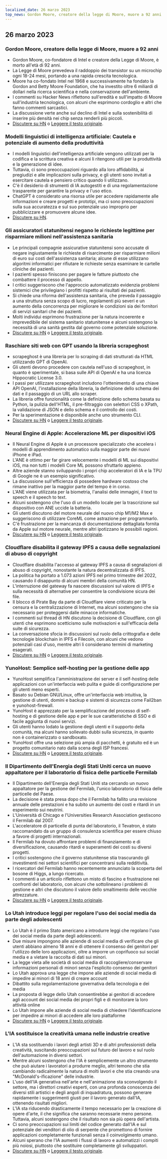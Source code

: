 ```yaml
---
localized_date: 26 marzo 2023
top_news: Gordon Moore, creatore della legge di Moore, muore a 92 anni
---
```




<CallToAction />

<Steps>

## 26 marzo 2023

### Gordon Moore, creatore della legge di Moore, muore a 92 anni

- Gordon Moore, co-fondatore di Intel e creatore della Legge di Moore, è morto all'età di 92 anni.
- La Legge di Moore prevedeva il raddoppio dei transistor su un microchip ogni 18-24 mesi, portando a una rapida crescita tecnologica.
- Moore ha co-fondato Intel nel 1968 e successivamente ha fondato la Gordon and Betty Moore Foundation, che ha investito oltre 6 miliardi di dollari nella ricerca scientifica e nella conservazione dell'ambiente.
- I commenti su Hacker News riflettono sull'eredità e sull'impatto di Moore sull'industria tecnologica, con alcuni che esprimono cordoglio e altri che fanno commenti sarcastici.
- La discussione verte anche sul declino di Intel e sulla sostenibilità di inserire più densità nei chip senza renderli più piccoli.
- [Discutere su HN](http://news.ycombinator.com/item?id=35297420) o [Leggere il testo originale](https://www.moore.org/article-detail?newsUrlName=in-memoriam-gordon-moore-1929-2023).

### Modelli linguistici di intelligenza artificiale: Cautela e potenziale di aumento della produttività

- I modelli linguistici dell'intelligenza artificiale vengono utilizzati per la codifica e la scrittura creativa e alcuni li ritengono utili per la produttività e la generazione di idee.
- Tuttavia, ci sono preoccupazioni riguardo alla loro affidabilità, ai pregiudizi e alle implicazioni sulla privacy, e gli utenti sono invitati a esercitare cautela e pensiero critico quando li utilizzano.
- C'è il desiderio di strumenti di IA autogestiti e di una regolamentazione trasparente per garantire la privacy e l'uso etico.
- ChatGPT è considerato una risorsa utile per accedere rapidamente alle informazioni e creare progetti e prototipi, ma ci sono preoccupazioni sulla sua accuratezza e sul suo potenziale uso improprio per pubblicizzare e promuovere alcune idee.
- [Discutere su HN](http://news.ycombinator.com/item?id=35299071).

### Gli assicuratori statunitensi negano le richieste legittime per risparmiare milioni nell'assistenza sanitaria

- Le principali compagnie assicurative statunitensi sono accusate di negare ingiustamente le richieste di risarcimento per risparmiare milioni di euro sui costi dell'assistenza sanitaria; alcune di esse utilizzano algoritmi informatici per rifiutare le richieste senza esaminare le cartelle cliniche dei pazienti.
- I pazienti spesso finiscono per pagare le fatture piuttosto che combattere il processo di appello.
- I critici suggeriscono che l'approccio automatizzato evidenzia problemi sistemici che privilegiano i profitti rispetto ai risultati dei pazienti.
- Si chiede una riforma dell'assistenza sanitaria, che preveda il passaggio a una struttura senza scopo di lucro, regolamenti più severi e un aumento della concorrenza per migliorare le condizioni sia dei fornitori di servizi sanitari che dei pazienti.
- Molti individui esprimono frustrazione per la natura incoerente e imprevedibile del sistema sanitario statunitense e alcuni sostengono la necessità di una sanità gestita dal governo come potenziale soluzione.
- [Discutere su HN](http://news.ycombinator.com/item?id=35304017) o [Leggere il testo originale](https://www.propublica.org/article/cigna-pxdx-medical-health-insurance-rejection-claims).

### Raschiare siti web con GPT usando la libreria scrapeghost

- scrapeghost è una libreria per lo scraping di dati strutturati da HTML utilizzando GPT di OpenAI.
- Gli utenti devono procedere con cautela nell'uso di scrapeghost, in quanto è sperimentale, si basa sulle API di OpenAI e ha una licenza Hippocratic License 3.0.
- I passi per utilizzare scrapeghost includono l'ottenimento di una chiave API OpenAI, l'installazione della libreria, la definizione dello schema dei dati e il passaggio di un URL allo scraper.
- La libreria offre funzionalità come la definizione dello schema basata su Python, la pulizia dell'HTML, il pre-filtraggio con selettori CSS o XPath, la validazione di JSON e dello schema e il controllo dei costi.
- Per la sperimentazione è disponibile anche uno strumento CLI.
- [Discutere su HN](http://news.ycombinator.com/item?id=35305655) o [Leggere il testo originale](https://jamesturk.github.io/scrapeghost/).

### Neural Engine di Apple: Accelerazione ML per dispositivi iOS

- Il Neural Engine di Apple è un processore specializzato che accelera i modelli di apprendimento automatico sulla maggior parte dei nuovi iPhone e iPad.
- L'ANE è ottimo per far girare velocemente i modelli di ML sui dispositivi iOS, ma non tutti i modelli Core ML possono sfruttarlo appieno.
- Altre aziende stanno sviluppando i propri chip acceleratori di IA e la TPU di Google ne è un esempio significativo.
- La discussione sull'efficienza di possedere hardware costoso che rimane inattivo per la maggior parte del tempo è in corso.
- L'ANE viene utilizzata per la biometria, l'analisi delle immagini, il text to speech e il speech to text.
- Alcuni sostengono che l'uso di un modello locale per la trascrizione sul dispositivo con ANE uccide la batteria.
- Gli utenti discutono del motore neurale del nuovo chip M1/M2 Max e suggeriscono di utilizzare CoreML come astrazione per programmarlo.
- C'è frustrazione per la mancanza di documentazione dettagliata fornita da Apple sul motore neurale, mentre altri ipotizzano le possibili ragioni.
- [Discutere su HN](http://news.ycombinator.com/item?id=35301447) o [Leggere il testo originale](https://github.com/hollance/neural-engine).

### Cloudflare disabilita il gateway IPFS a causa delle segnalazioni di abuso di copyright

- Cloudflare disabilita l'accesso al gateway IPFS a causa di segnalazioni di abuso di copyright, nonostante la natura decentralizzata di IPFS.
- La politica ha portato a 1.073 azioni IPFS nel primo trimestre del 2022, causando il disappunto di alcuni membri della comunità HN.
- L'interruzione del gateway fa nascere discussioni sul valore di IPFS e sulla necessità di alternative per consentire la condivisione sicura dei file.
- Il blocco di Pirate Bay da parte di Cloudflare viene criticato per la censura e la centralizzazione di Internet, ma alcuni sostengono che sia necessario per proteggersi dalle minacce informatiche.
- I commenti sul thread di HN discutono la decisione di Cloudflare, con gli utenti che esprimono scetticismo sulle motivazioni e sull'efficacia della suite di sicurezza.
- La conversazione sfocia in discussioni sul ruolo della crittografia e delle tecnologie blockchain in IPFS e Filecoin, con alcuni che vedono potenziali casi d'uso, mentre altri li considerano termini di marketing esagerati.
- [Discutere su HN](http://news.ycombinator.com/item?id=35300200) o [Leggere il testo originale](https://torrentfreak.com/cloudflare-disables-access-to-pirated-content-on-its-ipfs-gateway-230324/).

### YunoHost: Semplice self-hosting per la gestione delle app

- YunoHost semplifica l'amministrazione dei server e il self-hosting delle applicazioni con un'interfaccia web pulita e guide di configurazione per gli utenti meno esperti.
- Basato su Debian GNU/Linux, offre un'interfaccia web intuitiva, la gestione di utenti, domini e backup e sistemi di sicurezza come Fail2ban e yunohost-firewall.
- YunoHost è apprezzato per la semplificazione del processo di self-hosting e di gestione delle app e per le sue caratteristiche di SSO e di facile aggiunta di nuovi servizi.
- Gli utenti hanno lodato la gestione degli utenti e il supporto della comunità, ma alcuni hanno sollevato dubbi sulla sicurezza, in quanto non è containerizzato o sandboxato.
- YunoHost offre una selezione più ampia di pacchetti, è gratuito ed è un progetto comunitario nato dalla scena degli ISP francesi.
- [Discutere su HN](http://news.ycombinator.com/item?id=35300482) o [Leggere il testo originale](https://yunohost.org).

### Il Dipartimento dell'Energia degli Stati Uniti cerca un nuovo appaltatore per il laboratorio di fisica delle particelle Fermilab

- Il Dipartimento dell'Energia degli Stati Uniti sta cercando un nuovo appaltatore per la gestione del Fermilab, l'unico laboratorio di fisica delle particelle del Paese.
- La decisione è stata presa dopo che il Fermilab ha fallito una revisione annuale delle prestazioni e ha subito un aumento dei costi e ritardi in un esperimento sui neutrini.
- L'Università di Chicago e l'Universities Research Association gestiscono il Fermilab dal 2007.
- L'acceleratore di particelle di punta del laboratorio, il Tevatron, è stato raccomandato da un gruppo di consulenza scientifica per essere chiuso a favore di progetti internazionali.
- Il Fermilab ha dovuto affrontare problemi di finanziamento e di diversificazione, causando ritardi e superamenti dei costi su diversi progetti.
- I critici sostengono che il governo statunitense stia trascurando gli investimenti nei settori scientifici per concentrarsi sulla redditività.
- I ricercatori del Fermilab hanno recentemente annunciato la scoperta del bosone di Higgs, a lungo ricercato.
- I commenti a un articolo riflettono un misto di fascino e frustrazione nei confronti del laboratorio, con alcuni che sottolineano i problemi di gestione e altri che discutono il valore dello smaltimento delle vecchie attrezzature.
- [Discutere su HN](http://news.ycombinator.com/item?id=35303391) o [Leggere il testo originale](https://www.science.org/content/article/major-shake-coming-fermilab-troubled-u-s-particle-physics-center).

### Lo Utah introduce leggi per regolare l'uso dei social media da parte degli adolescenti

- Lo Utah è il primo Stato americano a introdurre leggi che regolano l'uso dei social media da parte degli adolescenti.
- Due misure impongono alle aziende di social media di verificare che gli utenti abbiano almeno 18 anni e di ottenere il consenso dei genitori per l'utilizzo delle loro applicazioni, oltre a imporre un coprifuoco sui social media e a vietare la raccolta di dati sui minori.
- La legge vieta alle società di social media di raccogliere/conservare informazioni personali di minori senza l'esplicito consenso dei genitori
- Lo Utah approva una legge che impone alle aziende di social media di impedire ai minori di 18 anni di creare account
- Dibattito sulla regolamentazione governativa della tecnologia e dei media
- La proposta di legge dello Utah consentirebbe ai genitori di accedere agli account dei social media dei propri figli e di monitorare la loro attività online
- Lo Utah impone alle aziende di social media di chiedere l'identificazione per impedire ai minori di accedere alle loro piattaforme
- [Discutere su HN](http://news.ycombinator.com/item?id=35307647) o [Leggere il testo originale](https://www.bbc.com/news/world-us-canada-65060733).

### L'IA sostituisce la creatività umana nelle industrie creative

- L'IA sta sostituendo i lavori degli artisti 3D e di altri professionisti della creatività, suscitando preoccupazioni sul futuro del lavoro e sul ruolo dell'automazione in diversi settori.
- Mentre alcuni sostengono che l'IA è semplicemente un altro strumento che può aiutare i lavoratori a produrre meglio, altri temono che stia cambiando radicalmente la natura di molti lavori e che stia creando una "McDonald's-ificazione" delle industrie.
- L'uso dell'IA generativa nell'arte e nell'animazione sta sconvolgendo il settore, ma i direttori creativi esperti, con una profonda conoscenza dei diversi stili artistici e degli angoli di inquadratura, possono generare rapidamente i suggerimenti giusti per il lavoro generato dall'IA, ottenendo risultati migliori.
- L'IA sta riducendo drasticamente il tempo necessario per la creazione di opere d'arte, il che significa che saranno necessarie meno persone. Tuttavia, alcuni sostengono che il risultato non sia più opera dell'artista.
- Ci sono preoccupazioni sui limiti del codice generato dall'IA e sul potenziale dei venditori di olio di serpente che promettono di fornire applicazioni completamente funzionali senza il coinvolgimento umano.
- Alcuni sperano che l'IA aumenti i flussi di lavoro e automatizzi i compiti più noiosi, piuttosto che sostituire completamente gli sviluppatori.
- [Discutere su HN](http://news.ycombinator.com/item?id=35308498) o [Leggere il testo originale](https://reddit.com/r/blender/comments/121lhfq/i_lost_everything_that_made_me_love_my_job/).

</Steps>

